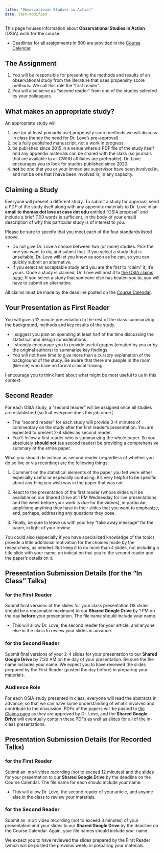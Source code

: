 ```yaml
---
title: "Observational Studies in Action"
date: last-modified
---
```


This page houses information about **Observational Studies in Action** (OSIA) work for the course.

- Deadlines for all assignments in 500 are provided in the [Course Calendar](calendar.qmd).

## The Assignment

1. You will be responsible for presenting the methods and results of an observational study from the literature that uses propensity score methods. We call this role the "first reader".
2. You will also serve as "second reader" from one of the studies selected by your colleagues. 

## What makes an appropriate study?

An appropriate study will 

1. use (or at least primarily use) propensity score methods we will discuss in class (hence the need for Dr. Love's pre-approval)
2. be a fully published manuscript, not a work in progress
3. be published since 2015 in a venue where a PDF file of the study itself and any appendix materials can be shared with the class (so journals that are available to all CWRU affiliates are preferable). Dr. Love encourages you to look for studies published since 2020.
4. **not** be one that you or your immediate supervisor have been involved in, and not be one that I have been involved in, in any capacity.

## Claiming a Study

Everyone will present a different study. To submit a study for approval, send a PDF of the study itself along with any appendix materials to Dr. Love in an **email to thomas dot love at case dot edu** entitled "OSIA proposal" and include a brief (100 words is sufficient, in the body of your email) description of why this particular study is of interest to you. 

Please be sure to specify that you meet each of the four standards listed above.

- Do not give Dr. Love a choice between two (or more) studies. Pick the one you want to do, and submit that. If you select a study that is unsuitable, Dr. Love will let you know as soon as he can, so you can quickly submit an alternative.
- If you select an acceptable study and you are the first to "claim" it, it's yours. Once a study is claimed, Dr. Love will post it to [the OSIA claims page](https://github.com/THOMASELOVE/500-osia-2025). If you select a study that someone else has beaten you to, you will have to submit an alternative.

All claims must be made by the deadline posted on the [Course Calendar](calendar.qmd).

##  Your Presentation as First Reader

You will give a 12 minute presentation to the rest of the class summarizing the background, methods and key results of the study. 

- I suggest you plan on spending at least half of the time discussing the statistical and design considerations. 
- I strongly encourage you to provide useful graphs (created by you or by the original authors) to summarize key findings.
- You will not have time to give more than a cursory explanation of the background of the study. Be aware that there are people in the room (like me) who have no formal clinical training.

I encourage you to think hard about what might be most useful to us in this context. 

## Second Reader

For each OSIA study, a "second reader" will be assigned once all studies are established (so that everyone does this job once.) 

- The "second reader" for each study will provide 3-4 minutes of commentary on the study after the first reader's presentation. You are expected to present 2-4 slides as second reader. 
- You'll follow a first reader who is summarizing the whole paper. So you absolutely **should not** (as second reader) be providing a comprehensive summary of the entire paper.

What you should do instead as second reader (regardless of whether you do so live or via recording) are the following things:

1. Comment on the statistical elements of the paper you felt were either especially useful or especially confusing. It's very helpful to be specific about anything you wish was in the paper that was not

2. React to the presentation of the first reader (whose slides will be available on our Shared Drive at 1 PM Wednesday for live presentations, and the week before your work is due for the videos), in particular, amplifying anything they have in their slides that you want to emphasize, and, perhaps, addressing any questions they pose.

3. Finally, be sure to leave us with your key "take away message" for the paper, in light of your review.

You could also (especially if you have specialized knowledge of the topic) provide a little additional motivation for the choices made by the researchers, as needed. But keep it to no more than 4 slides, not including a title slide with your name, an indication that you're the second reader and the paper's details on it.

## Presentation Submission Details (for the "In Class" Talks)

### for the First Reader

Submit final versions of the slides for your class presentation (18 slides should be a reasonable maximum) to our **Shared Google Drive** by 1 PM on the day **before** your presentation. The file name should include your name.

- This will allow Dr. Love, the second reader for your article, and anyone else in the class to review your slides in advance.

### for the Second Reader

Submit final versions of your 2-4 slides for your presentation to our **Shared Google Drive** by 7:30 AM on the day of your presentation. Be sure the file name includes your name. We expect you to have reviewed the slides prepared by the First Reader (posted the day before) in preparing your materials.

### Audience Role

For each OSIA study presented in class, everyone will read the abstracts in advance, so that we can have some understanding of what's involved and contribute to the discussion. PDFs of the papers will be posted to [the Claims page](https://github.com/THOMASELOVE/500-classes-2025/tree/main/osia) as they are approved by Dr. Love, and the **Shared Google Drive** will eventually contain these PDFs as well as slides for all of the in-class presentations.

## Presentation Submission Details (for Recorded Talks)

### for the First Reader

Submit an .mp4 video recording (not to exceed 12 minutes) and the slides for your presentation to our **Shared Google Drive** by the deadline on the Course Calendar. The file name for each should include your name.

- This will allow Dr. Love, the second reader of your article, and anyone else in the class to review your materials.

### for the Second Reader

Submit an .mp4 video recording (not to exceed 3 minutes) of your presentation and your slides to our **Shared Google Drive** by the deadline on the Course Calendar. Again, your file names should include your name.

We expect you to have reviewed the slides prepared by the First Reader (which will be posted the previous week) in preparing your materials.

